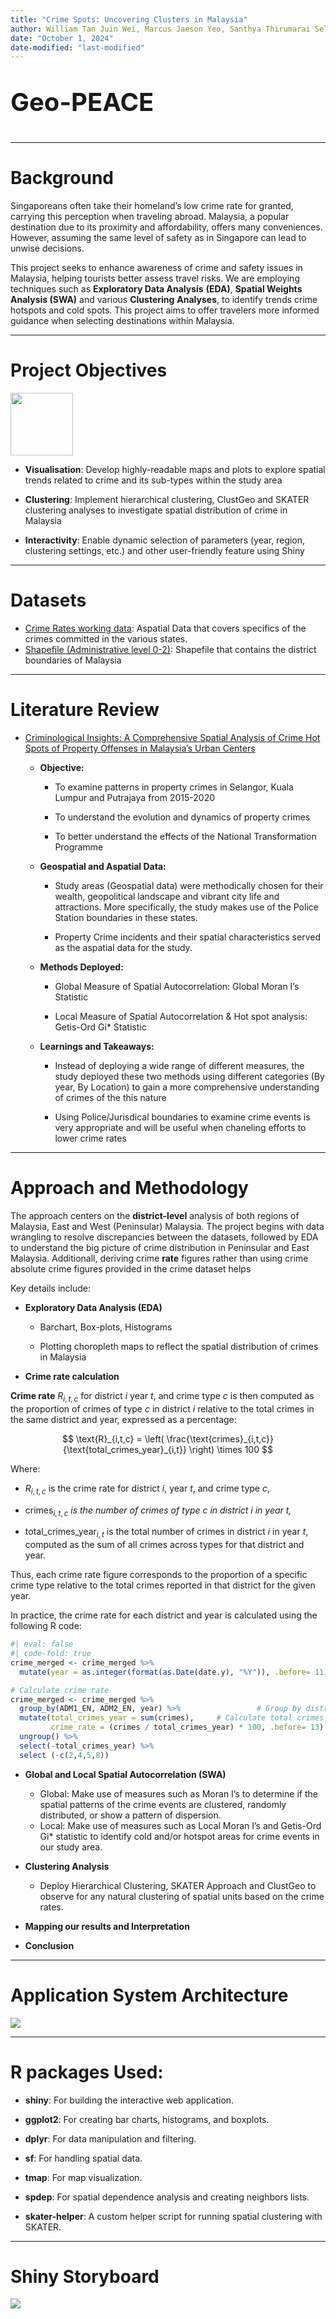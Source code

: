 ```yaml
---
title: "Crime Spots: Uncovering Clusters in Malaysia"
author: William Tan Juin Wei, Marcus Jaeson Yeo, Santhya Thirumarai Selvan
date: "October 1, 2024"
date-modified: "last-modified"
---
```


::: {style="font-size:40px"}
**Geo-PEACE**
:::

------------------------------------------------------------------------

# Background

Singaporeans often take their homeland's low crime rate for granted, carrying this perception when traveling abroad. Malaysia, a popular destination due to its proximity and affordability, offers many conveniences. However, assuming the same level of safety as in Singapore can lead to unwise decisions.

This project seeks to enhance awareness of crime and safety issues in Malaysia, helping tourists better assess travel risks. We are employing techniques such as **Exploratory Data Analysis** **(EDA)**, **Spatial Weights Analysis (SWA)** and various **Clustering** **Analyses**, to identify trends crime hotspots and cold spots. This project aims to offer travelers more informed guidance when selecting destinations within Malaysia.

------------------------------------------------------------------------

# Project Objectives

![](images/clipboard-1546550371.png){fig-align="center" width="100"}

-   **Visualisation**: Develop highly-readable maps and plots to explore spatial trends related to crime and its sub-types within the study area

-   **Clustering**: Implement hierarchical clustering, ClustGeo and SKATER clustering analyses to investigate spatial distribution of crime in Malaysia

-   **Interactivity**: Enable dynamic selection of parameters (year, region, clustering settings, etc.) and other user-friendly feature using Shiny

------------------------------------------------------------------------

# Datasets

-   [Crime Rates working data](https://data.gov.my/data-catalogue/crime_district): Aspatial Data that covers specifics of the crimes committed in the various states.
-   [Shapefile (Administrative level 0-2)](https://data.humdata.org/dataset/cod-ab-mys?): Shapefile that contains the district boundaries of Malaysia

------------------------------------------------------------------------

# Literature Review

-   [Criminological Insights: A Comprehensive Spatial Analysis of Crime Hot Spots of Property Offenses in Malaysia's Urban Centers](https://journals2.ums.ac.id/fg/article/view/4306/1203)

    -   **Objective:**

        -   To examine patterns in property crimes in Selangor, Kuala Lumpur and Putrajaya from 2015-2020

        -   To understand the evolution and dynamics of property crimes

        -   To better understand the effects of the National Transformation Programme

    -   **Geospatial and Aspatial Data:**

        -   Study areas (Geospatial data) were methodically chosen for their wealth, geopolitical landscape and vibrant city life and attractions. More specifically, the study makes use of the Police Station boundaries in these states.

        -   Property Crime incidents and their spatial characteristics served as the aspatial data for the study.

    -   **Methods Deployed:**

        -   Global Measure of Spatial Autocorrelation: Global Moran I's Statistic

        -   Local Measure of Spatial Autocorrelation & Hot spot analysis: Getis-Ord Gi\* Statistic

    -   **Learnings and Takeaways:**

        -   Instead of deploying a wide range of different measures, the study deployed these two methods using different categories (By year, By Location) to gain a more comprehensive understanding of crimes of the this nature

        -   Using Police/Jurisdical boundaries to examine crime events is very appropriate and will be useful when chaneling efforts to lower crime rates

------------------------------------------------------------------------

# Approach and Methodology

The approach centers on the **district-level** analysis of both regions of Malaysia, East and West (Peninsular) Malaysia. The project begins with data wrangling to resolve discrepancies between the datasets, followed by EDA to understand the big picture of crime distribution in Peninsular and East Malaysia. Additionall, deriving crime **rate** figures rather than using crime absolute crime figures provided in the crime dataset helps

Key details include:

-   **Exploratory Data Analysis (EDA)**

    -   Barchart, Box-plots, Histograms

    -   Plotting choropleth maps to reflect the spatial distribution of crimes in Malaysia

-   **Crime rate calculation**

**Crime rate** $R_{i,t,c}$ for district $i$ year $t$, and crime type $c$ is then computed as the proportion of crimes of type $c$ in district $i$ relative to the total crimes in the same district and year, expressed as a percentage:

$$
\text{R}_{i,t,c} = \left( \frac{\text{crimes}_{i,t,c}}{\text{total_crimes_year}_{i,t}} \right) \times 100
$$

Where:

-   $R_{i,t,c}$ is the crime rate for district $i$, year $t$, and crime type $c$,

-   $\text{crimes}_{i,t,c}$ *is the number of crimes of type* $c$ *in district* $i$ *in year* $t$*,*

-   $\text{total_crimes_year}_{i,t}$ is the total number of crimes in district $i$ in year $t$, computed as the sum of all crimes across types for that district and year.

Thus, each crime rate figure corresponds to the proportion of a specific crime type relative to the total crimes reported in that district for the given year.

In practice, the crime rate for each district and year is calculated using the following R code:

```r
#| eval: false
#| code-fold: true
crime_merged <- crime_merged %>%
  mutate(year = as.integer(format(as.Date(date.y), "%Y")), .before= 11)

# Calculate crime rate
crime_merged <- crime_merged %>%
  group_by(ADM1_EN, ADM2_EN, year) %>%                 # Group by district and year
  mutate(total_crimes_year = sum(crimes),     # Calculate total crimes per district per year
         crime_rate = (crimes / total_crimes_year) * 100, .before= 13) %>%  # Calculate crime rate for each row
  ungroup() %>%
  select(-total_crimes_year) %>% 
  select (-c(2,4,5,8))
```

-   **Global and Local Spatial Autocorrelation (SWA)**

    -   Global: Make use of measures such as Moran I's to determine if the spatial patterns of the crime events are clustered, randomly distributed, or show a pattern of dispersion.
    -   Local: Make use of measures such as Local Moran I's and Getis-Ord Gi\* statistic to identify cold and/or hotspot areas for crime events in our study area.

-   **Clustering Analysis**

    -   Deploy Hierarchical Clustering, SKATER Approach and ClustGeo to observe for any natural clustering of spatial units based on the crime rates.

-   **Mapping our results and Interpretation**

-   **Conclusion**

------------------------------------------------------------------------

# Application System Architecture

![](images/Backend-01.gif)

------------------------------------------------------------------------

# R packages Used:

-   **shiny**: For building the interactive web application.

-   **ggplot2**: For creating bar charts, histograms, and boxplots.

-   **dplyr**: For data manipulation and filtering.

-   **sf**: For handling spatial data.

-   **tmap**: For map visualization.

-   **spdep**: For spatial dependence analysis and creating neighbors lists.

-   **skater-helper**: A custom helper script for running spatial clustering with SKATER.

------------------------------------------------------------------------

# Shiny Storyboard

![](images/clipboard-3317242451.png)
